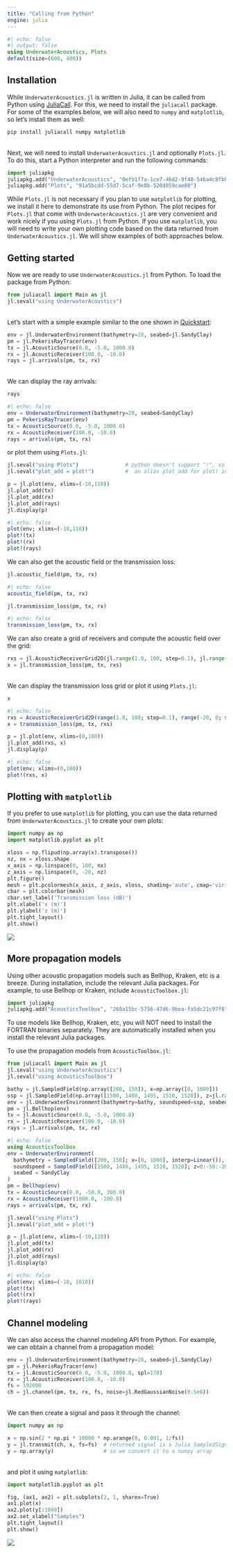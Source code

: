 ```yaml
---
title: "Calling from Python"
engine: julia
---
```


```julia
#| echo: false
#| output: false
using UnderwaterAcoustics, Plots
default(size=(600, 400))
```

## Installation

While `UnderwaterAcoustics.jl` is written in Julia, it can be called from Python using [JuliaCall](https://github.com/JuliaPy/PythonCall.jl). For this, we need to install the `juliacall` package. For some of the examples below, we will also need to `numpy` and `matplotlib`, so let's install them as well:
```bash
pip install juliacall numpy matplotlib
```

<br>Next, we will need to install `UnderwaterAcoustics.jl` and optionally `Plots.jl`. To do this, start a Python interpreter and run the following commands:
```python
import juliapkg
juliapkg.add("UnderwaterAcoustics", "0efb1f7a-1ce7-46d2-9f48-546a4c8fbb99")
juliapkg.add("Plots", "91a5bcdd-55d7-5caf-9e0b-520d859cae80")
```

::: {.callout-tip}
While `Plots.jl` is not necessary if you plan to use `matplotlib` for plotting, we install it here to demonstrate its use from Python. The plot recipes for `Plots.jl` that come with `UnderwaterAcoustics.jl` are very convenient and work nicely if you using `Plots.jl` from Python. If you use `matplotlib`, you will need to write your own plotting code based on the data returned from `UnderwaterAcoustics.jl`. We will show examples of both approaches below.
:::

## Getting started

Now we are ready to use `UnderwaterAcoustics.jl` from Python. To load the package from Python:
```python
from juliacall import Main as jl
jl.seval("using UnderwaterAcoustics")
```

<br>Let's start with a simple example similar to the one shown in [Quickstart](quickstart.qmd):
```python
env = jl.UnderwaterEnvironment(bathymetry=20, seabed=jl.SandyClay)
pm = jl.PekerisRayTracer(env)
tx = jl.AcousticSource(0.0, -5.0, 1000.0)
rx = jl.AcousticReceiver(100.0, -10.0)
rays = jl.arrivals(pm, tx, rx)
```

<br>We can display the ray arrivals:
```python
rays
```
```julia
#| echo: false
env = UnderwaterEnvironment(bathymetry=20, seabed=SandyClay)
pm = PekerisRayTracer(env)
tx = AcousticSource(0.0, -5.0, 1000.0)
rx = AcousticReceiver(100.0, -10.0)
rays = arrivals(pm, tx, rx)
```
or plot them using `Plots.jl`:
```python
jl.seval("using Plots")               # python doesn't support "!", so we create
jl.seval("plot_add = plot!")          #  an alias plot_add for plot! in Julia

p = jl.plot(env, xlims=(-10,110))
jl.plot_add(tx)
jl.plot_add(rx)
jl.plot_add(rays)
jl.display(p)
```
```julia
#| echo: false
plot(env; xlims=(-10,110))
plot!(tx)
plot!(rx)
plot!(rays)
```

We can also get the acoustic field or the transmission loss:
```python
jl.acoustic_field(pm, tx, rx)
```
```julia
#| echo: false
acoustic_field(pm, tx, rx)
```
```python
jl.transmission_loss(pm, tx, rx)
```
```julia
#| echo: false
transmission_loss(pm, tx, rx)
```

We can also create a grid of receivers and compute the acoustic field over the grid:
```python
rxs = jl.AcousticReceiverGrid2D(jl.range(1.0, 100, step=0.1), jl.range(-20, 0, step=0.1))
x = jl.transmission_loss(pm, tx, rxs)
```

<br>We can display the transmission loss grid or plot it using `Plots.jl`:
```python
x
```
```julia
#| echo: false
rxs = AcousticReceiverGrid2D(range(1.0, 100; step=0.1), range(-20, 0; step=0.1))
x = transmission_loss(pm, tx, rxs)
```
```python
p = jl.plot(env, xlims=(0,100))
jl.plot_add(rxs, x)
jl.display(p)
```
```julia
#| echo: false
plot(env; xlims=(0,100))
plot!(rxs, x)
```

## Plotting with `matplotlib`

If you prefer to use `matplotlib` for plotting, you can use the data returned from `UnderwaterAcoustics.jl` to create your own plots:
```python
import numpy as np
import matplotlib.pyplot as plt

xloss = np.flipud(np.array(x).transpose())
nz, nx = xloss.shape
x_axis = np.linspace(0, 100, nx)
z_axis = np.linspace(0, -20, nz)
plt.figure()
mesh = plt.pcolormesh(x_axis, z_axis, xloss, shading='auto', cmap='viridis_r', vmin=0, vmax=42)
cbar = plt.colorbar(mesh)
cbar.set_label('Transmission loss (dB)')
plt.xlabel('x (m)')
plt.ylabel('z (m)')
plt.tight_layout()
plt.show()
```

![](matplotlib1.png)

## More propagation models

Using other acoustic propagation models such as Bellhop, Kraken, etc is a breeze. During installation, include the relevant Julia packages. For example, to use Bellhop or Kraken, include `AcousticToolbox.jl`:
```python
import juliapkg
juliapkg.add("AcousticsToolbox", "268a15bc-5756-47d6-9bea-fa5dc21c97f8")
```

::: {.callout-note}
To use models like Bellhop, Kraken, etc, you will NOT need to install the FORTRAN binaries separately. They are automatically installed when you install the relevant Julia packages.
:::

To use the propagation models from `AcousticToolbox.jl`:
```python
from juliacall import Main as jl
jl.seval("using UnderwaterAcoustics")
jl.seval("using AcousticsToolbox")

bathy = jl.SampledField(np.array([200, 150]), x=np.array([0, 1000]))
ssp = jl.SampledField(np.array([1500, 1480, 1495, 1510, 1520]), z=jl.range(0, -200, step=-50), interp=jl.CubicSpline())
env = jl.UnderwaterEnvironment(bathymetry=bathy, soundspeed=ssp, seabed=jl.SandyClay)
pm = jl.Bellhop(env)
tx = jl.AcousticSource(0.0, -5.0, 1000.0)
rx = jl.AcousticReceiver(100.0, -10.0)
rays = jl.arrivals(pm, tx, rx)
```
```julia
#| echo: false
using AcousticsToolbox
env = UnderwaterEnvironment(
  bathymetry = SampledField([200, 150]; x=[0, 1000], interp=Linear()),
  soundspeed = SampledField([1500, 1480, 1495, 1510, 1520]; z=0:-50:-200, interp=CubicSpline()),
  seabed = SandyClay
)
pm = Bellhop(env)
tx = AcousticSource(0.0, -50.0, 300.0)
rx = AcousticReceiver(1000.0, -100.0)
rays = arrivals(pm, tx, rx)
```

```python
jl.seval("using Plots")
jl.seval("plot_add = plot!")

p = jl.plot(env, xlims=(-10,110))
jl.plot_add(tx)
jl.plot_add(rx)
jl.plot_add(rays)
jl.display(p)
```
```julia
#| echo: false
plot(env; xlims=(-10, 1010))
plot!(tx)
plot!(rx)
plot!(rays)
```

## Channel modeling

We can also access the channel modeling API from Python. For example, we can obtain a channel from a propagation model:
```python
env = jl.UnderwaterEnvironment(bathymetry=20, seabed=jl.SandyClay)
pm = jl.PekerisRayTracer(env)
tx = jl.AcousticSource(0.0, -5.0, 1000.0, spl=170)
rx = jl.AcousticReceiver(100.0, -10.0)
fs = 192000
ch = jl.channel(pm, tx, rx, fs, noise=jl.RedGaussianNoise(0.5e6))
```

<br>We can then create a signal and pass it through the channel:
```python
import numpy as np

x = np.sin(2 * np.pi * 10000 * np.arange(0, 0.001, 1/fs))
y = jl.transmit(ch, x, fs=fs)  # returned signal is a Julia SampledSignal object
y = np.array(y)                # so we convert it to a numpy array
```

<br>and plot it using `matplotlib`:
```python
import matplotlib.pyplot as plt

fig, (ax1, ax2) = plt.subplots(2, 1, sharex=True)
ax1.plot(x)
ax2.plot(y[:1000])
ax2.set_xlabel("Samples")
plt.tight_layout()
plt.show()
```

![](matplotlib2.png)
